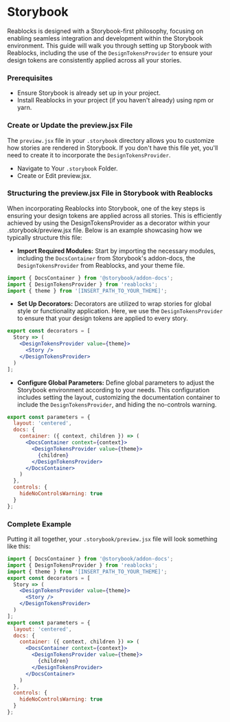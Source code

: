 
<Meta title="Docs/Getting Started/Storybook" />

# Storybook
Reablocks is designed with a Storybook-first philosophy, focusing on enabling seamless integration and development within the Storybook environment. 
This guide will walk you through setting up Storybook with Reablocks, including the use of the `DesignTokensProvider` to ensure your design tokens are consistently applied across all your stories.
### Prerequisites
- Ensure Storybook is already set up in your project.
- Install Reablocks in your project (if you haven't already) using npm or yarn.
### Create or Update the preview.jsx File
The `preview.jsx` file in your `.storybook` directory allows you to customize how stories are rendered in Storybook. 
If you don't have this file yet, you'll need to create it to incorporate the `DesignTokensProvider`.
- Navigate to Your `.storybook` Folder.
- Create or Edit preview.jsx.
### Structuring the preview.jsx File in Storybook with Reablocks
When incorporating Reablocks into Storybook, one of the key steps is ensuring your design tokens are applied across all stories. 
This is efficiently achieved by using the DesignTokensProvider as a decorator within your .storybook/preview.jsx file. 
Below is an example showcasing how we typically structure this file:

- **Import Required Modules:**
Start by importing the necessary modules, including the `DocsContainer` from Storybook's addon-docs, the `DesignTokensProvider` from Reablocks, and your theme file.
```jsx
import { DocsContainer } from '@storybook/addon-docs';
import { DesignTokensProvider } from 'reablocks';
import { theme } from '[INSERT_PATH_TO_YOUR_THEME]';
```
- **Set Up Decorators:**
Decorators are utilized to wrap stories for global style or functionality application. Here, we use the `DesignTokensProvider` to ensure that your design tokens are applied to every story.
```jsx
export const decorators = [
  Story => (
    <DesignTokensProvider value={theme}>
      <Story />
    </DesignTokensProvider>
  )
];
```
- **Configure Global Parameters:**
Define global parameters to adjust the Storybook environment according to your needs. This configuration includes setting the layout, customizing the documentation container to include the `DesignTokensProvider`, and hiding the no-controls warning.
```jsx
export const parameters = {
  layout: 'centered',
  docs: {
    container: ({ context, children }) => (
      <DocsContainer context={context}>
        <DesignTokensProvider value={theme}>
          {children}
        </DesignTokensProvider>
      </DocsContainer>
    )
  },
  controls: {
    hideNoControlsWarning: true
  }
};
```
### Complete Example
Putting it all together, your `.storybook/preview.jsx` file will look something like this:
```jsx
import { DocsContainer } from '@storybook/addon-docs';
import { DesignTokensProvider } from 'reablocks';
import { theme } from '[INSERT_PATH_TO_YOUR_THEME]';
export const decorators = [
  Story => (
    <DesignTokensProvider value={theme}>
      <Story />
    </DesignTokensProvider>
  )
];
export const parameters = {
  layout: 'centered',
  docs: {
    container: ({ context, children }) => (
      <DocsContainer context={context}>
        <DesignTokensProvider value={theme}>
          {children}
        </DesignTokensProvider>
      </DocsContainer>
    )
  },
  controls: {
    hideNoControlsWarning: true
  }
};
```